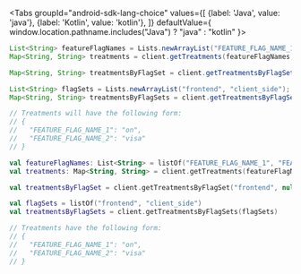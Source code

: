 
<p />

<Tabs
  groupId="android-sdk-lang-choice"
  values={[
    {label: 'Java', value: 'java'},
    {label: 'Kotlin', value: 'kotlin'},
  ]} defaultValue={ window.location.pathname.includes("Java") ? "java" : "kotlin" }>
  <TabItem value="java">

```java
List<String> featureFlagNames = Lists.newArrayList("FEATURE_FLAG_NAME_1", "FEATURE_FLAG_NAME_2");
Map<String, String> treatments = client.getTreatments(featureFlagNames, null);

Map<String, String> treatmentsByFlagSet = client.getTreatmentsByFlagSet("frontend", null);

List<String> flagSets = Lists.newArrayList("frontend", "client_side");
Map<String, String> treatmentsByFlagSets = client.getTreatmentsByFlagSets(flagSets);

// Treatments will have the following form:
// {
//   "FEATURE_FLAG_NAME_1": "on",
//   "FEATURE_FLAG_NAME_2": "visa"
// }

```

  </TabItem>
  <TabItem value="kotlin">

```kotlin
val featureFlagNames: List<String> = listOf("FEATURE_FLAG_NAME_1", "FEATURE_FLAG_NAME_2")
val treatments: Map<String, String> = client.getTreatments(featureFlagNames, null)

val treatmentsByFlagSet = client.getTreatmentsByFlagSet("frontend", null)

val flagSets = listOf("frontend", "client_side")
val treatmentsByFlagSets = client.getTreatmentsByFlagSets(flagSets)

// Treatments have the following form:
// {
//   "FEATURE_FLAG_NAME_1": "on",
//   "FEATURE_FLAG_NAME_2": "visa"
// }
```

  </TabItem>
</Tabs>